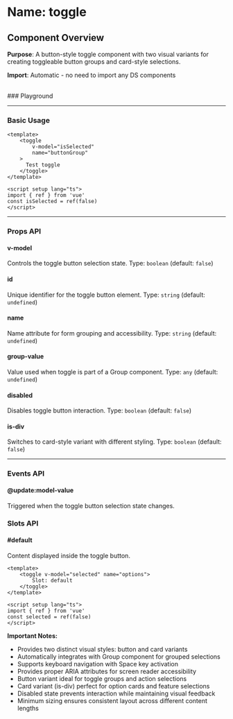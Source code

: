 
<Meta of={Toggle} />

# Name: toggle
## Component Overview

**Purpose**: A button-style toggle component with two visual variants for creating toggleable button groups and card-style selections.

**Import**: Automatic - no need to import any DS components

<br />
### Playground

<Canvas of={Toggle.Primary} />
<Controls />

---

### Basic Usage

```vue
<template>
    <toggle 
        v-model="isSelected"
        name="buttonGroup"
    >
      Test toggle
    </toggle>
</template>

<script setup lang="ts">
import { ref } from 'vue'
const isSelected = ref(false)
</script>
```

<Canvas sourceState="none" of={Toggle.Primary} />

---

### Props API

#### v-model
Controls the toggle button selection state. Type: `boolean` (default: `false`)

#### id
Unique identifier for the toggle button element. Type: `string` (default: `undefined`)

#### name
Name attribute for form grouping and accessibility. Type: `string` (default: `undefined`)

#### group-value
Value used when toggle is part of a Group component. Type: `any` (default: `undefined`)

#### disabled
Disables toggle button interaction. Type: `boolean` (default: `false`)

<Canvas sourceState="none" of={Toggle.Disabled} />

#### is-div
Switches to card-style variant with different styling. Type: `boolean` (default: `false`)

<Canvas sourceState="none" of={Toggle.ToggleDiv} />

---

### Events API

#### @update:model-value
Triggered when the toggle button selection state changes.

### Slots API

#### #default
Content displayed inside the toggle button.

```vue
<template>
    <toggle v-model="selected" name="options">
        Slot: default
    </toggle>
</template>

<script setup lang="ts">
import { ref } from 'vue'
const selected = ref(false)
</script>
```

**Important Notes:**
- Provides two distinct visual styles: button and card variants
- Automatically integrates with Group component for grouped selections
- Supports keyboard navigation with Space key activation
- Provides proper ARIA attributes for screen reader accessibility
- Button variant ideal for toggle groups and action selections
- Card variant (is-div) perfect for option cards and feature selections
- Disabled state prevents interaction while maintaining visual feedback
- Minimum sizing ensures consistent layout across different content lengths